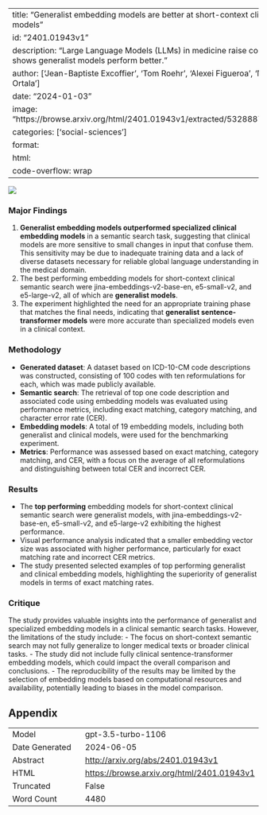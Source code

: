 
---
title: "Generalist embedding models are better at short-context clinical semantic search than specialized embedding models"
id: "2401.01943v1"
description: "Large Language Models (LLMs) in medicine raise concerns about robustness and reliability. Benchmarking shows generalist models perform better."
author: ['Jean-Baptiste Excoffier', 'Tom Roehr', 'Alexei Figueroa', 'Michalis Papaaioannou', 'Keno Bressem', 'Matthieu Ortala']
date: "2024-01-03"
image: "https://browse.arxiv.org/html/2401.01943v1/extracted/5328887/Figures/embedding_size_vs_exact_code_matching.png"
categories: ['social-sciences']
format:
  html:
    code-overflow: wrap
---

![](https://browse.arxiv.org/html/2401.01943v1/extracted/5328887/Figures/embedding_size_vs_exact_code_matching.png)

### Major Findings

1. **Generalist embedding models outperformed specialized clinical embedding models** in a semantic search task, suggesting that clinical models are more sensitive to small changes in input that confuse them. This sensitivity may be due to inadequate training data and a lack of diverse datasets necessary for reliable global language understanding in the medical domain.
2. The best performing embedding models for short-context clinical semantic search were jina-embeddings-v2-base-en, e5-small-v2, and e5-large-v2, all of which are **generalist models**.
3. The experiment highlighted the need for an appropriate training phase that matches the final needs, indicating that **generalist sentence-transformer models** were more accurate than specialized models even in a clinical context.

### Methodology
- **Generated dataset**: A dataset based on ICD-10-CM code descriptions was constructed, consisting of 100 codes with ten reformulations for each, which was made publicly available.
- **Semantic search**: The retrieval of top one code description and associated code using embedding models was evaluated using performance metrics, including exact matching, category matching, and character error rate (CER).
- **Embedding models**: A total of 19 embedding models, including both generalist and clinical models, were used for the benchmarking experiment.
- **Metrics**: Performance was assessed based on exact matching, category matching, and CER, with a focus on the average of all reformulations and distinguishing between total CER and incorrect CER.

### Results
- The **top performing** embedding models for short-context clinical semantic search were generalist models, with jina-embeddings-v2-base-en, e5-small-v2, and e5-large-v2 exhibiting the highest performance.
- Visual performance analysis indicated that a smaller embedding vector size was associated with higher performance, particularly for exact matching rate and incorrect CER metrics.
- The study presented selected examples of top performing generalist and clinical embedding models, highlighting the superiority of generalist models in terms of exact matching rates.
  
### Critique
The study provides valuable insights into the performance of generalist and specialized embedding models in a clinical semantic search tasks. However, the limitations of the study include:
- The focus on short-context semantic search may not fully generalize to longer medical texts or broader clinical tasks.
- The study did not include fully clinical sentence-transformer embedding models, which could impact the overall comparison and conclusions.
- The reproducibility of the results may be limited by the selection of embedding models based on computational resources and availability, potentially leading to biases in the model comparison.

## Appendix

|          |          |
|----------|----------|
| Model     | gpt-3.5-turbo-1106       |
| Date Generated     | 2024-06-05       |
| Abstract | [http://arxiv.org/abs/2401.01943v1](http://arxiv.org/abs/2401.01943v1)        |
| HTML     | [https://browse.arxiv.org/html/2401.01943v1](https://browse.arxiv.org/html/2401.01943v1)       |
| Truncated       | False       |
| Word Count       | 4480       |